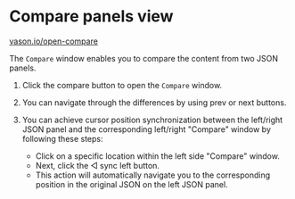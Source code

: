 # Compare panels view

[vason.io/open-compare](https://vason.io/open-compare)

The `Compare` window enables you to compare the content from two JSON panels.


<ThemedImg alt="Compare panels view" name="Compare_panels_view"></ThemedImg>

1. Click the compare button to open the `Compare` window.

2. You can navigate through the differences by using prev or next buttons.

3. You can achieve cursor position synchronization between the left/right JSON panel and the corresponding left/right "Compare" window by following these steps:
   - Click on a specific location within the left side "Compare" window.
   - Next, click the ◁ sync left button.
   - This action will automatically navigate you to the corresponding position in the original JSON on the left JSON panel.
